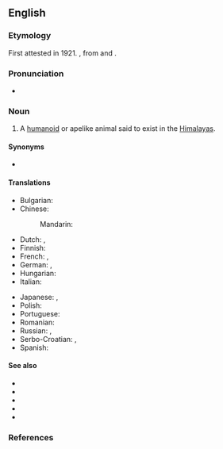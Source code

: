==English==
{{wikipedia}}

===Etymology===
First attested in 1921. {{calque|en|bo|མི་སྡུག་གངས་མི}}, from {{m|bo|མི་སྡུག||repulsive, unlovely, ugly, hideous}} and {{m|bo|གངས་མི||snowman}}.

===Pronunciation===
* {{a|US}} {{IPA|/əˈbɑm.ə.nə.bl̩ ˈsnoʊ.mæn/|/əˈbɑm.nə.bl̩ ˈsnoʊ.mæn/|lang=en}}

===Noun===
{{en-noun|abominable snowmen}}

# {{lb|en|cryptozoology|often|capitalized}} A [[humanoid]] or apelike animal said to exist in the [[Himalayas]].

====Synonyms====
* {{l|en|yeti}}

====Translations====
{{trans-top|humanoid or apelike animal said to exist in the Himalayas}}
* Bulgarian: {{t|bg|йети|m}}
* Chinese:
*: Mandarin: {{t+|cmn|雪人|tr=xuěrén|sc=Hani}}
* Dutch: {{t|nl|verschrikkelijke sneeuwman|m}}, {{t+|nl|yeti|m}}
* Finnish: {{t+|fi|lumimies}}
* French: {{t+|fr|abominable homme des neiges|m}}, {{t+|fr|yéti|m}}
* German: {{t+|de|Yeti|m}}, {{t+|de|Schneemensch|m}}
* Hungarian: {{t+|hu|jeti}}
* Italian: {{t|it|abominevole uomo delle nevi|m}}
{{trans-mid}}
* Japanese: {{t|ja|雪男|tr=ゆきおとこ, yukiotoko|sc=Jpan}}, {{t|ja|イエティ|tr=ieti|sc=Jpan}}
* Polish: {{t+|pl|człowiek śniegu|m}}
* Portuguese: {{t|pt|abominável homem das neves|m}}
* Romanian: {{t|ro|omul zăpezilor|m}}
* Russian: {{t+|ru|сне́жный челове́к|m}}, {{t+|ru|йе́ти|m}}
* Serbo-Croatian: {{t|sh|strašni snježni čovjek}}, {{t+|sh|jeti|m}}
* Spanish: {{t|es|abominable hombre de las nieves|m}}
{{trans-bottom}}

====See also====
* {{l|en|Bigfoot}}
* {{l|en|menk}}
* {{l|en|sasquatch}}
* {{l|en|yeti}}
* {{l|en|yowie}}

===References===
<references/>